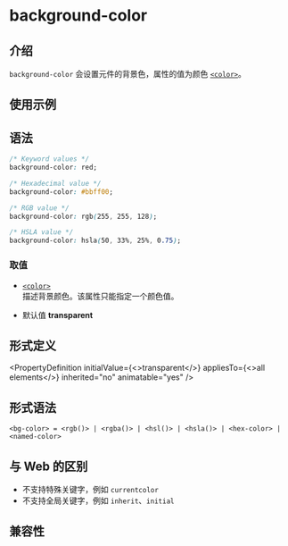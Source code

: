# background-color

## 介绍

`background-color` 会设置元件的背景色，属性的值为颜色 [`<color>`](/api/css/data-type/color.mdx)。

## 使用示例


<Go
  example="css-api"
  defaultFile="src/background-color/App.tsx"
  img="https://lf-lynx.tiktok-cdns.com/obj/lynx-artifacts-oss-sg/lynx-website/assets/doc/css/background-color.jpg"
  defaultEntryFile="dist/background-color.lynx.bundle"
  entry="src/background-color"
/>

## 语法

```css
/* Keyword values */
background-color: red;

/* Hexadecimal value */
background-color: #bbff00;

/* RGB value */
background-color: rgb(255, 255, 128);

/* HSLA value */
background-color: hsla(50, 33%, 25%, 0.75);
```

### 取值

- [`<color>`](/api/css/data-type/color.mdx) <br/>
  描述背景颜色。该属性只能指定一个颜色值。

- 默认值 **transparent** <br />

## 形式定义


<PropertyDefinition
  initialValue={<>transparent</>}
  appliesTo={<>all elements</>}
  inherited="no"
  animatable="yes"
/>

## 形式语法

```
<bg-color> = <rgb()> | <rgba()> | <hsl()> | <hsla()> | <hex-color> | <named-color>
```

## 与 Web 的区别

- 不支持特殊关键字，例如 `currentcolor`
- 不支持全局关键字，例如 `inherit`、`initial`

## 兼容性


<LegacyCompatTable metadata="css/properties/background-color" />
